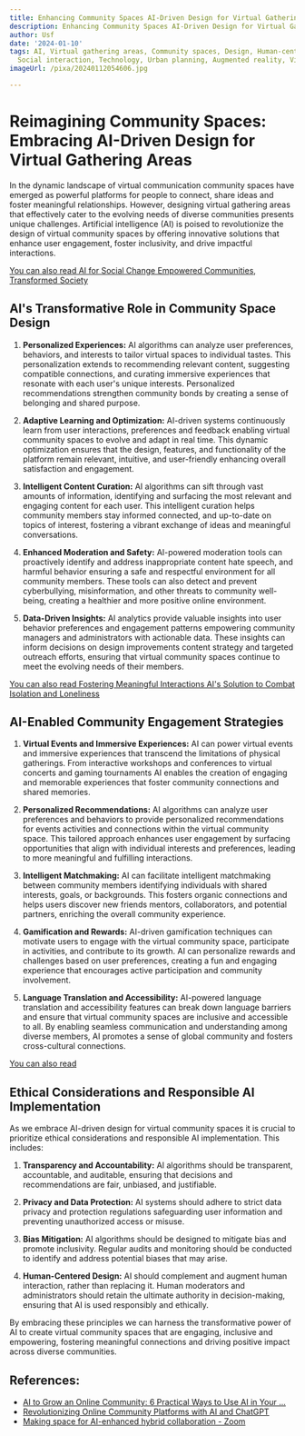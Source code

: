 ```yaml
---
title: Enhancing Community Spaces AI-Driven Design for Virtual Gathering Areas
description: Enhancing Community Spaces AI-Driven Design for Virtual Gathering Areas
author: Usf
date: '2024-01-10'
tags: AI, Virtual gathering areas, Community spaces, Design, Human-centered design,
  Social interaction, Technology, Urban planning, Augmented reality, Virtual reality
imageUrl: /pixa/20240112054606.jpg

---
```

# Reimagining Community Spaces: Embracing AI-Driven Design  for  Virtual Gathering Areas

In the dynamic landscape  of virtual communication  community spaces have emerged as powerful platforms for people to connect, share ideas  and foster meaningful relationships. However, designing  virtual gathering areas that effectively cater to the evolving needs of diverse communities presents unique challenges. Artificial intelligence (AI) is poised to revolutionize the design of virtual community spaces by  offering innovative solutions that  enhance user engagement, foster inclusivity, and  drive impactful interactions.

[You can also read AI for Social  Change Empowered  Communities, Transformed Society](AI%20for%20Social%20Change%20Empowered%20Communities%2C%20Transformed%20Society)


## AI's Transformative Role in  Community Space  Design

1. **Personalized Experiences:** AI  algorithms can analyze  user preferences, behaviors, and interests to tailor virtual spaces to individual tastes.  This personalization extends to recommending relevant content,  suggesting compatible connections, and curating immersive experiences that resonate with each user's unique interests. Personalized recommendations strengthen community bonds by creating a sense of  belonging and  shared purpose.

2. **Adaptive  Learning and Optimization:** AI-driven systems continuously learn from user interactions, preferences and feedback enabling virtual community spaces to evolve and adapt in real  time. This dynamic optimization ensures that the design, features,  and functionality of the platform remain relevant, intuitive, and user-friendly enhancing overall satisfaction and engagement.

3. **Intelligent Content Curation:** AI algorithms can sift  through vast  amounts of information, identifying and surfacing the most relevant and engaging content for each user. This intelligent curation helps community members stay informed connected, and  up-to-date on topics of interest, fostering a vibrant exchange of ideas and meaningful conversations.

4. **Enhanced Moderation and Safety:** AI-powered moderation tools can proactively identify and address inappropriate content hate speech, and harmful behavior ensuring  a safe and  respectful environment  for  all community members. These tools  can  also  detect  and prevent cyberbullying, misinformation, and other threats to community well-being,  creating a healthier and more positive online environment.

5. **Data-Driven  Insights:** AI analytics provide valuable insights into user behavior preferences and engagement patterns empowering community managers and administrators with actionable data.  These insights can  inform decisions on design  improvements content strategy and targeted outreach efforts, ensuring  that virtual community spaces continue  to meet the evolving needs of  their members.

[You can also read Fostering Meaningful Interactions AI's Solution to Combat Isolation and Loneliness](Fostering%20Meaningful%20Interactions%20AI%27s%20Solution%20to%20Combat%20Isolation%20and%20Loneliness)


## AI-Enabled Community Engagement Strategies

1. **Virtual Events and Immersive Experiences:** AI can power virtual events and immersive  experiences that transcend the limitations of physical gatherings. From interactive  workshops and conferences to virtual concerts and gaming tournaments AI enables the  creation of engaging and memorable experiences that foster community connections and shared memories.

2. **Personalized Recommendations:**  AI algorithms can analyze user preferences and behaviors to provide personalized recommendations for events activities and connections within the virtual community space. This tailored approach enhances  user engagement by surfacing opportunities that align with individual interests and preferences, leading to more meaningful and  fulfilling interactions.

3. **Intelligent Matchmaking:** AI can facilitate intelligent matchmaking between community members identifying individuals  with shared  interests,  goals, or backgrounds. This fosters organic connections  and helps  users discover new friends mentors, collaborators, and potential partners, enriching the overall community experience.

4. **Gamification and Rewards:** AI-driven  gamification techniques can motivate users to engage with the virtual community space, participate in activities, and contribute to its  growth. AI can personalize rewards and challenges based  on user preferences, creating a fun and engaging experience that encourages active participation and community  involvement.

5. **Language Translation and Accessibility:** AI-powered language translation and accessibility features can break down language barriers and ensure that virtual community spaces are inclusive and accessible  to all. By enabling seamless communication and understanding  among diverse members, AI promotes  a sense of global community and fosters cross-cultural connections.

[You can  also read ]()


## Ethical Considerations and Responsible AI Implementation

As we embrace AI-driven design for virtual community spaces it is crucial to prioritize ethical considerations and responsible AI implementation. This  includes:

1. **Transparency and Accountability:** AI  algorithms should  be  transparent, accountable, and auditable, ensuring  that decisions and recommendations are fair, unbiased, and justifiable.

2. **Privacy and Data Protection:** AI systems should adhere to strict data privacy and  protection  regulations safeguarding user information and preventing unauthorized access  or misuse.

3. **Bias Mitigation:** AI algorithms should  be designed to mitigate bias and promote inclusivity. Regular audits and monitoring should be conducted to identify and address potential biases  that may arise.

4. **Human-Centered Design:** AI should  complement and augment human interaction, rather than replacing it.  Human moderators and  administrators should retain  the ultimate authority in decision-making, ensuring that AI is used responsibly and ethically.

By  embracing these principles we can harness the transformative power of AI to create virtual community spaces that are engaging, inclusive and empowering, fostering meaningful connections and driving positive impact across diverse communities.

## References:
- [AI to Grow an Online Community: 6 Practical Ways to Use AI in Your ...](https://www.heightsplatform.com/blog/ai-to-grow-an-online-community-ways-to-use-ai-in-your-community)
- [Revolutionizing Online Community Platforms with AI and ChatGPT](https://www.linkedin.com/pulse/revolutionizing-online-community-platforms-ai-chatgpt-detzel)
- [Making space for AI-enhanced hybrid collaboration - Zoom](https://explore.zoom.us/en/products/zoom-rooms/features/intelligent-director/)
